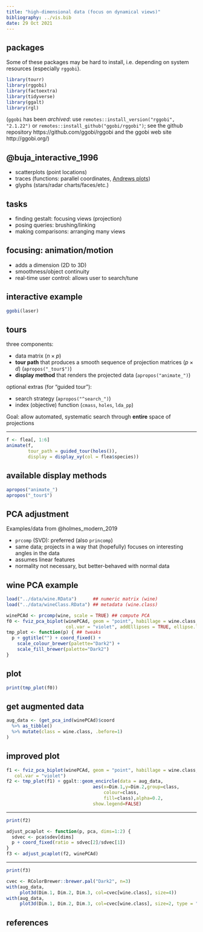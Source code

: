 ```yaml
---
title: "high-dimensional data (focus on dynamical views)"
bibliography: ../vis.bib
date: 29 Oct 2021
---
```


## packages

Some of these packages may be hard to install, i.e. depending on system resources (especially `rggobi`).

```r
library(tourr)
library(rggobi)
library(factoextra)
library(tidyverse)
library(ggalt)
library(rgl)
```

(`ggobi` has been *archived*: use `remotes::install_version("rggobi", "2.1.22")`
or `remotes::install_github("ggobi/rggobi")`; see the github repository https://github.com/ggobi/rggobi
and the ggobi web site http://ggobi.org/)


## @buja_interactive_1996

- scatterplots (point locations)
- traces (functions: parallel coordinates, [Andrews plots](https://en.wikipedia.org/wiki/Andrews_plot))
- glyphs (stars/radar charts/faces/etc.)

## tasks

* finding gestalt: focusing views (projection)
* posing queries: brushing/linking
* making comparisons: arranging many views

## focusing: animation/motion

* adds a dimension (2D to 3D)
* smoothness/object continuity
* real-time user control: allows user to search/tune

## interactive example

```r
ggobi(laser)
```

## tours

three components:

- data matrix ($n \times p$)
- **tour path** that produces a smooth sequence of projection matrices ($p \times d$) (`apropos("_tour$")`)
- **display method** that renders the projected data (`apropos("animate_")`)

optional extras (for "guided tour"):

- search strategy (`apropos("^search_")`)
- index (objective) function (`cmass`, `holes`, `lda_pp`)

Goal: allow automated, systematic search through **entire** space of projections

---

```r
f <- flea[, 1:6]
animate(f,
        tour_path = guided_tour(holes()),
        display = display_xy(col = flea$species))
```

## available display methods

```r
apropos("animate_")
apropos("_tour$")
```

## PCA adjustment

Examples/data from @holmes_modern_2019

- `prcomp` (SVD): preferred (also `princomp`)
- same data; projects in a way that (hopefully) focuses on interesting angles in the data
- assumes linear features
- normality not necessary, but better-behaved with normal data

## wine PCA example

```r
load("../data/wine.RData")      ## numeric matrix (wine)
load("../data/wineClass.RData") ## metadata (wine.class)

winePCAd <- prcomp(wine, scale = TRUE) ## compute PCA
f0 <- fviz_pca_biplot(winePCAd, geom = "point", habillage = wine.class,
                      col.var = "violet", addEllipses = TRUE, ellipse.level = 0.69)
tmp_plot <- function(p) { ## tweaks
  p + ggtitle("") + coord_fixed() +
    scale_colour_brewer(palette="Dark2") +
    scale_fill_brewer(palette="Dark2")
}
```

## plot

```r
print(tmp_plot(f0))
```

## get augmented data

```r
aug_data <- (get_pca_ind(winePCAd)$coord
  %>% as_tibble()
  %>% mutate(class = wine.class, .before=1)
)
```

## improved plot

```r
f1 <- fviz_pca_biplot(winePCAd, geom = "point", habillage = wine.class,
   col.var = "violet")
f2 <- tmp_plot(f1) + ggalt::geom_encircle(data = aug_data,
                                aes(x=Dim.1,y=Dim.2,group=class,
                                    colour=class,
                                    fill=class),alpha=0.2,
                                show.legend=FALSE)
```

--- 

```r
print(f2)
```

```r
adjust_pcaplot <- function(p, pca, dims=1:2) {
  sdvec <- pca$sdev[dims]
  p + coord_fixed(ratio = sdvec[2]/sdvec[1])
}
f3 <- adjust_pcaplot(f2, winePCAd)
```

---

```r
print(f3)
```

```r
cvec <- RColorBrewer::brewer.pal("Dark2", n=3)
with(aug_data,
     plot3d(Dim.1, Dim.2, Dim.3, col=cvec[wine.class], size=4))
with(aug_data,
     plot3d(Dim.1, Dim.2, Dim.3, col=cvec[wine.class], size=2, type = "s"))
```

## references

